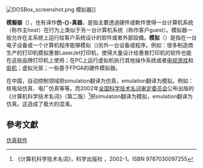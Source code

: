 {{noteTA
|G1=IT
}}
{{redirect2|模擬器|模擬電子遊戲機的程序|游戏机模拟器}}
[[File:DOSBox_screenshot.png|thumb]] 模拟器]]

'''模擬器'''（{{lang-en|Emulator}}），也有译作'''仿-{}-真器'''，是指主要透過硬件或軟件使得一台计算机系统（称作主host）在行为上类似于另一台计算机系统（称作客户guest）。模拟器一般允许在主系统上运行给客户系统设计的软件或者外部設備。'''模拟'''（{{lang|en|emulation}}）是指在一台电子设备或一个计算机程序能够模拟（{{lang|en|emulateor imitate}})另外一台设备或程序。例如：很多制造商生产的打印机模拟惠普LaserJet打印机，使得大量设计给惠普打印机的软件也能在这些品牌打印机上使用；在PC上运行虚拟机执行其他操作系统或者[[电视游戏|电视游戏]]和[[街机|街机]]；虚拟光驱；一些基于FPGA的硬件模拟器。 

在中国，自动控制领域把simulation翻译为仿真，emulation翻译为模拟。例如：核电站仿真、电厂仿真等等。而2002年[[全国科学技术名词审定委员会|全国科学技术名词审定委员会]]公布出版的《计算机科学技术名词》（第二版）<ref>《计算机科学技术名词》，科学出版社 ，2002-1。ISBN 9787030097255 </ref>把simulation翻译为模拟，emulation翻译为仿真。这造成了极大的混淆。

==參考文獻==
{{reflist|refs=}}

[[Category:仿真软件|]]